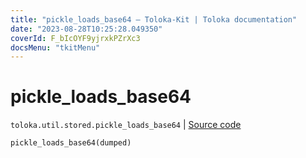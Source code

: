 ```yaml
---
title: "pickle_loads_base64 — Toloka-Kit | Toloka documentation"
date: "2023-08-28T10:25:28.049350"
coverId: F_bIcOYF9yjrxkPZrXc3
docsMenu: "tkitMenu"
---
```


# pickle_loads_base64

`toloka.util.stored.pickle_loads_base64` | [Source code](https://github.com/Toloka/toloka-kit/blob/v1.2.1/src/util/stored.py#L46)

```python
pickle_loads_base64(dumped)
```
